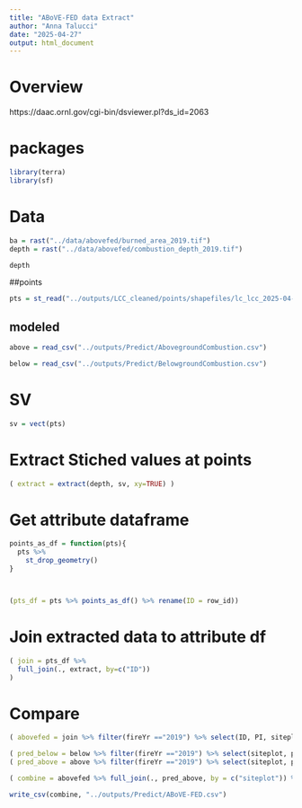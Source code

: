 ```yaml
---
title: "ABoVE-FED data Extract"
author: "Anna Talucci"
date: "2025-04-27"
output: html_document
---
```



# Overview

https://daac.ornl.gov/cgi-bin/dsviewer.pl?ds_id=2063

# packages
```r
library(terra)
library(sf)
```

# Data

```r
ba = rast("../data/abovefed/burned_area_2019.tif")
depth = rast("../data/abovefed/combustion_depth_2019.tif")
```

```r
depth
```
##points

```r
pts = st_read("../outputs/LCC_cleaned/points/shapefiles/lc_lcc_2025-04-24.shp", "lc_lcc_2025-04-24")
```

## modeled
```r
above = read_csv("../outputs/Predict/AbovegroundCombustion.csv")
```

```r
below = read_csv("../outputs/Predict/BelowgroundCombustion.csv")
```

# SV

```r
sv = vect(pts)
```


# Extract Stiched values at points

```r
( extract = extract(depth, sv, xy=TRUE) )

```

# Get attribute dataframe

```r
points_as_df = function(pts){
  pts %>%
    st_drop_geometry()
}



(pts_df = pts %>% points_as_df() %>% rename(ID = row_id))


```

# Join extracted data to attribute df

```r
( join = pts_df %>%
  full_join(., extract, by=c("ID")) 
)
```


# Compare

```r
( abovefed = join %>% filter(fireYr =="2019") %>% select(ID, PI, siteplot, combustion_depth_2019_1, combustion_depth_2019_2) )
```



```r
( pred_below = below %>% filter(fireYr =="2019") %>% select(siteplot, prediction ) %>% rename(below_pred = prediction))
( pred_above = above %>% filter(fireYr =="2019") %>% select(siteplot, prediction ) %>% rename(above_pred = prediction))
```


```r
( combine = abovefed %>% full_join(., pred_above, by = c("siteplot")) %>% full_join(., pred_below, by = c("siteplot")) )
```


```r
write_csv(combine, "../outputs/Predict/ABoVE-FED.csv")
```

